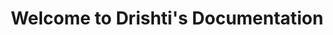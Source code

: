 ---
title: Welcome to Drishti's Documentation
description: Hover to the navbar to know about all the sections.
template: splash
hero:
  tagline: So that you understand everything 🙏
  image:
    file: ../../assets/nerd.png
  actions:
    - text: Continue
      link: intro
      icon: right-arrow
    - text: Github Organization
      link: https://github.com/epicshi
      icon: external
      variant: minimal
---